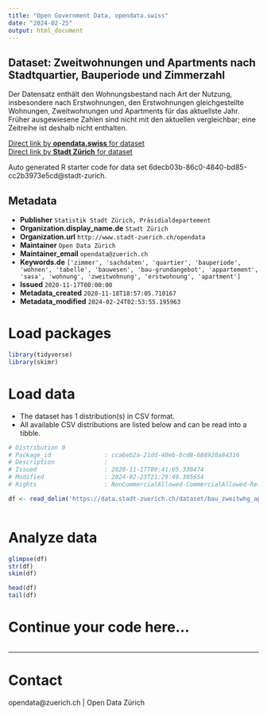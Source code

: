 ```yaml
---
title: "Open Government Data, opendata.swiss"
date: "2024-02-25"
output: html_document
---
```


## Dataset: Zweitwohnungen und Apartments nach Stadtquartier, Bauperiode und Zimmerzahl

Der Datensatz enthält den Wohnungsbestand nach Art der Nutzung, insbesondere nach Erstwohnungen, den Erstwohnungen gleichgestellte Wohnungen, Zweitwohnungen und Apartments für das aktuellste Jahr. Früher ausgewiesene Zahlen sind nicht mit den aktuellen vergleichbar; eine Zeitreihe ist deshalb nicht enthalten.

[Direct link by **opendata.swiss** for dataset](https://opendata.swiss/de/dataset/zweitwohnungen-und-apartments-nach-stadtquartier-bauperiode-und-zimmerzahl)<br>
[Direct link by **Stadt Zürich** for dataset](https://data.stadt-zuerich.ch/dataset/bau_zweitwhg_apartment_quartier_bauperiode_zizahl_od5414)

Auto generated R starter code for data set 6decb03b-86c0-4840-bd85-cc2b3973e5cd@stadt-zurich.

## Metadata

- **Publisher** `Statistik Stadt Zürich, Präsidialdepartement`
- **Organization.display_name.de** `Stadt Zürich`
- **Organization.url** `http://www.stadt-zuerich.ch/opendata`
- **Maintainer** `Open Data Zürich`
- **Maintainer_email** `opendata@zuerich.ch`
- **Keywords.de** `['zimmer', 'sachdaten', 'quartier', 'bauperiode', 'wohnen', 'tabelle', 'bauwesen', 'bau-grundangebot', 'appartement', 'sasa', 'wohnung', 'zweitwohnung', 'erstwohnung', 'apartment']`
- **Issued** `2020-11-17T00:00:00`
- **Metadata_created** `2020-11-18T18:57:05.710167`
- **Metadata_modified** `2024-02-24T02:53:55.195963`


# Load packages

```r

library(tidyverse)
library(skimr)

```

# Load data

-   The dataset has 1 distribution(s) in CSV format.
-   All available CSV distributions are listed below and can be read into a tibble.

```r

# Distribution 0
# Package_id               : cca6eb2a-21dd-40eb-8cd8-688920a84316
# Description              : 
# Issued                   : 2020-11-17T09:41:05.330474
# Modified                 : 2024-02-23T21:29:49.305654
# Rights                   : NonCommercialAllowed-CommercialAllowed-ReferenceNotRequired

df <- read_delim('https://data.stadt-zuerich.ch/dataset/bau_zweitwhg_apartment_quartier_bauperiode_zizahl_od5414/download/BAU541OD5414.csv')



```

# Analyze data

```r

glimpse(df)
str(df)
skim(df)

head(df)
tail(df)

```

# Continue your code here...

```r

```

------------------------------------------------------------------------

# Contact

opendata@zuerich.ch | Open Data Zürich
